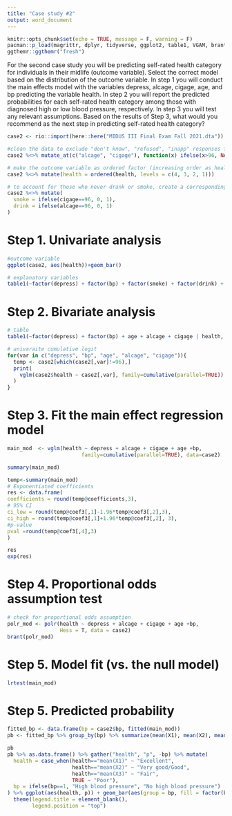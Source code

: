 ---
title: "Case study #2"
output: word_document
---

```{r setup, include=FALSE}
knitr::opts_chunk$set(echo = TRUE, message = F, warning = F)
pacman::p_load(magrittr, dplyr, tidyverse, ggplot2, table1, VGAM, brant, MASS)
ggthemr::ggthemr("fresh")
```

For the second case study you will be predicting self-rated health category for individuals in their midlife (outcome variable). Select the correct model based on the distribution of the outcome variable. In step 1 you will conduct the main effects model with the variables depress, alcage, cigage, age, and bp predicting the variable health. In step 2 you will report the predicted probabilities for each self-rated health category among those with diagnosed high or low blood pressure, respectively. In step 3 you will test any relevant assumptions. Based on the results of Step 3, what would you recommend as the next step in predicting self-rated health category?

```{r, echo=F}
case2 <- rio::import(here::here("MIDUS III Final Exam Fall 2021.dta"))

#clean the data to exclude "don't know", "refused", "inapp" responses from the alcage, ciage variables
case2 %<>% mutate_at(c("alcage", "cigage"), function(x) ifelse(x>96, NA, x))

# make the outcome variable as ordered factor (increasing order as health improves)
case2 %<>% mutate(health = ordered(health, levels = c(4, 3, 2, 1)))

# to account for those who never drank or smoke, create a corresponding dichotomous variable
case2 %<>% mutate(
  smoke = ifelse(cigage==96, 0, 1),
  drink = ifelse(alcage==96, 0, 1)
)

```

# Step 1. Univariate analysis

```{r, echo=F}
#outcome variable
ggplot(case2, aes(health))+geom_bar()

# explanatory variables
table1(~factor(depress) + factor(bp) + factor(smoke) + factor(drink) + age + alcage + cigage, data = case2)
```

# Step 2. Bivariate analysis

```{r, echo=F}
# table
table1(~factor(depress) + factor(bp) + age + alcage + cigage | health, data = case2)

# univaraite cumulative logit
for(var in c("depress", "bp", "age", "alcage", "cigage")){
  temp <- case2[which(case2[,var]!=96),]
  print(
    vglm(case2$health ~ case2[,var], family=cumulative(parallel=TRUE)) %>% summary()
  )
}
```

# Step 3. Fit the main effect regression model

```{r, echo=F}
main_mod  <- vglm(health ~ depress + alcage + cigage + age +bp, 
                        family=cumulative(parallel=TRUE), data=case2)

summary(main_mod)

temp<-summary(main_mod)
# Exponentiated coefficients
res <- data.frame(
coefficients = round(temp@coefficients,3),
# 95% CI
ci_low = round(temp@coef3[,1]-1.96*temp@coef3[,2],3),
ci_high = round(temp@coef3[,1]+1.96*temp@coef3[,2], 3),
#p-value
pval =round(temp@coef3[,4],3)
)

res
exp(res)
```

# Step 4. Proportional odds assumption test

```{r, echo=F}
# check for proportional odds assumption
polr_mod <- polr(health ~ depress + alcage + cigage + age +bp,
                 Hess = T, data = case2)
brant(polr_mod)
```

# Step 5. Model fit (vs. the null model)

```{r, echo=F}
lrtest(main_mod)
```

# Step 5. Predicted probability

```{r, echo=F}
fitted_bp <- data.frame(bp = case2$bp, fitted(main_mod))
pb <- fitted_bp %>% group_by(bp) %>% summarize(mean(X1), mean(X2), mean(X3), mean(X4))

pb
pb %>% as.data.frame() %>% gather("health", "p", -bp) %>% mutate(
  health = case_when(health=="mean(X1)" ~ "Excellent",
                     health=="mean(X2)" ~ "Very good/Good",
                     health=="mean(X3)" ~ "Fair",
                     TRUE ~ "Poor"),
  bp = ifelse(bp==1, "High blood pressure", "No high blood pressure")
) %>% ggplot(aes(health, p)) + geom_bar(aes(group = bp, fill = factor(bp)),stat="identity", position = "dodge") +
  theme(legend.title = element_blank(),
        legend.position = "top")
```
